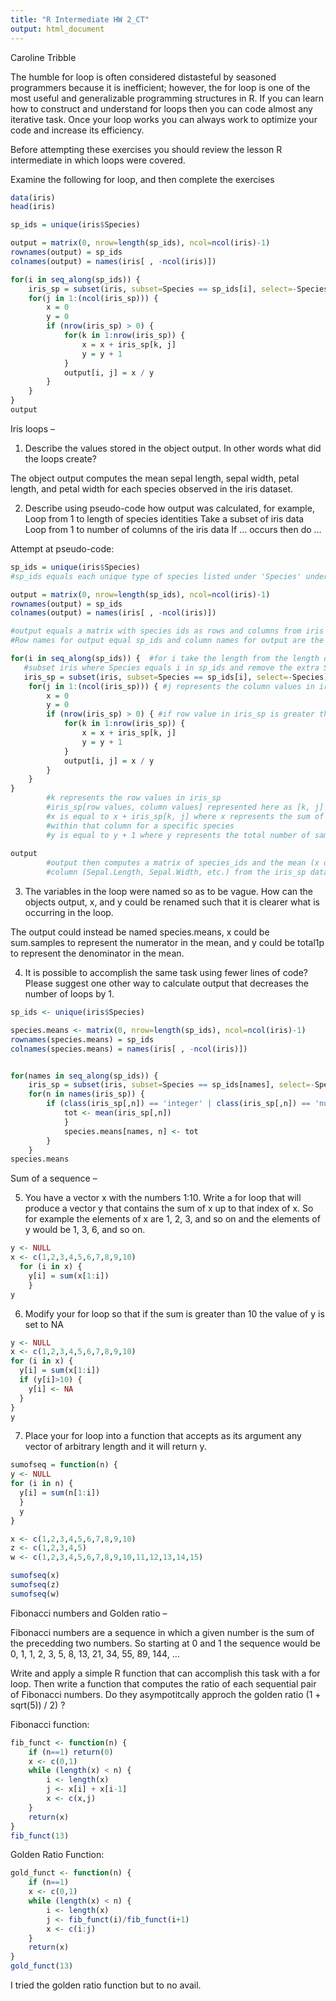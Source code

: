 ```yaml
---
title: "R Intermediate HW 2_CT"
output: html_document
---
```

Caroline Tribble

The humble for loop is often considered distasteful by seasoned programmers because it is inefficient; however, the for loop is one of the most useful and generalizable programming structures in R. If you can learn how to construct and understand for loops then you can code almost any iterative task. Once your loop works you can always work to optimize your code and increase its efficiency.

Before attempting these exercises you should review the lesson R intermediate in which loops were covered.

Examine the following for loop, and then complete the exercises


```r
data(iris)
head(iris)
```

```r
sp_ids = unique(iris$Species)

output = matrix(0, nrow=length(sp_ids), ncol=ncol(iris)-1)
rownames(output) = sp_ids
colnames(output) = names(iris[ , -ncol(iris)])

for(i in seq_along(sp_ids)) {
    iris_sp = subset(iris, subset=Species == sp_ids[i], select=-Species)
    for(j in 1:(ncol(iris_sp))) {
        x = 0
        y = 0
        if (nrow(iris_sp) > 0) {
            for(k in 1:nrow(iris_sp)) {
                x = x + iris_sp[k, j]
                y = y + 1
            }
            output[i, j] = x / y 
        }
    }
}
output
```
Iris loops --

1. Describe the values stored in the object output. In other words what did the loops create?

The object output computes the mean sepal length, sepal width, petal length, and petal width for each species observed in the iris dataset.


2. Describe using pseudo-code how output was calculated, for example,
Loop from 1 to length of species identities
   Take a subset of iris data 
   Loop from 1 to number of columns of the iris data
      If ... occurs then do ...  
      
Attempt at pseudo-code:

```r
sp_ids = unique(iris$Species)
#sp_ids equals each unique type of species listed under 'Species' under the iris dataset.

output = matrix(0, nrow=length(sp_ids), ncol=ncol(iris)-1)
rownames(output) = sp_ids
colnames(output) = names(iris[ , -ncol(iris)])

#output equals a matrix with species ids as rows and columns from iris minus the last species column. 
#Row names for output equal sp_ids and column names for output are the same as column names in the iris dataset.

for(i in seq_along(sp_ids)) {  #for i take the length from the length of sp_ids
   #subset iris where Species equals i in sp_ids and remove the extra Species column  
   iris_sp = subset(iris, subset=Species == sp_ids[i], select=-Species) 
    for(j in 1:(ncol(iris_sp))) { #j represents the column values in iris_sp
        x = 0
        y = 0
        if (nrow(iris_sp) > 0) { #if row value in iris_sp is greater than 0,then..
            for(k in 1:nrow(iris_sp)) {
                x = x + iris_sp[k, j]
                y = y + 1
            }
            output[i, j] = x / y 
        }
    }
}
        #k represents the row values in iris_sp
        #iris_sp[row values, column values] represented here as [k, j] variables for dataframe
        #x is equal to x + iris_sp[k, j] where x represents the sum of samples 
        #within that column for a specific species
        #y is equal to y + 1 where y represents the total number of samples within that column
        
output
        #output then computes a matrix of species_ids and the mean (x divided by y) for each
        #column (Sepal.Length, Sepal.Width, etc.) from the iris_sp dataset
```
3. The variables in the loop were named so as to be vague. How can the objects output, x, and y could be renamed such that it is clearer what is occurring in the loop.

The output could instead be named species.means, x could be sum.samples to represent the numerator in the mean, and y could be total1p to represent the denominator in the mean.


4. It is possible to accomplish the same task using fewer lines of code? Please suggest one other way to calculate output that decreases the number of loops by 1.

```r
sp_ids <- unique(iris$Species)

species.means <- matrix(0, nrow=length(sp_ids), ncol=ncol(iris)-1)
rownames(species.means) = sp_ids
colnames(species.means) = names(iris[ , -ncol(iris)])


for(names in seq_along(sp_ids)) {
    iris_sp = subset(iris, subset=Species == sp_ids[names], select=-Species)
    for(n in names(iris_sp)) {
        if (class(iris_sp[,n]) == 'integer' | class(iris_sp[,n]) == 'numeric') {
            tot <- mean(iris_sp[,n])
            }
            species.means[names, n] <- tot
        }
    }
species.means
```

Sum of a sequence --

5. You have a vector x with the numbers 1:10. Write a for loop that will produce a vector y that contains the sum of x up to that index of x. So for example the elements of x are 1, 2, 3, and so on and the elements of y would be 1, 3, 6, and so on.

```r
y <- NULL
x <- c(1,2,3,4,5,6,7,8,9,10)
  for (i in x) {
    y[i] = sum(x[1:i])
    }
y
```

6. Modify your for loop so that if the sum is greater than 10 the value of y is set to NA

```r
y <- NULL
x <- c(1,2,3,4,5,6,7,8,9,10)
for (i in x) {
  y[i] = sum(x[1:i]) 
  if (y[i]>10) {
    y[i] <- NA
  }
} 
y
```

7. Place your for loop into a function that accepts as its argument any vector of arbitrary length and it will return y.

```r
sumofseq = function(n) {
y <- NULL
for (i in n) {
  y[i] = sum(n[1:i]) 
  } 
  y
}

x <- c(1,2,3,4,5,6,7,8,9,10)
z <- c(1,2,3,4,5)
w <- c(1,2,3,4,5,6,7,8,9,10,11,12,13,14,15)

sumofseq(x)
sumofseq(z)
sumofseq(w)
```

Fibonacci numbers and Golden ratio --

Fibonacci numbers are a sequence in which a given number is the sum of the precedding two numbers. So starting at 0 and 1 the sequence would be
0, 1, 1, 2, 3, 5, 8, 13, 21, 34, 55, 89, 144, ...

Write and apply a simple R function that can accomplish this task with a for loop. Then write a function that computes the ratio of each sequential pair of Fibonacci numbers. Do they asympotitcally approch the golden ratio (1 + sqrt(5)) / 2) ?

Fibonacci function:
```r
fib_funct <- function(n) {
    if (n==1) return(0)
    x <- c(0,1)
    while (length(x) < n) {
        i <- length(x)
        j <- x[i] + x[i-1]
        x <- c(x,j)
    }
    return(x)
}
fib_funct(13)
```
Golden Ratio Function:
```r
gold_funct <- function(n) {
    if (n==1)
    x <- c(0,1)
    while (length(x) < n) {
        i <- length(x)
        j <- fib_funct(i)/fib_funct(i+1)
        x <- c(i:j)
    }
    return(x)
}
gold_funct(13)
```
I tried the golden ratio function but to no avail.
